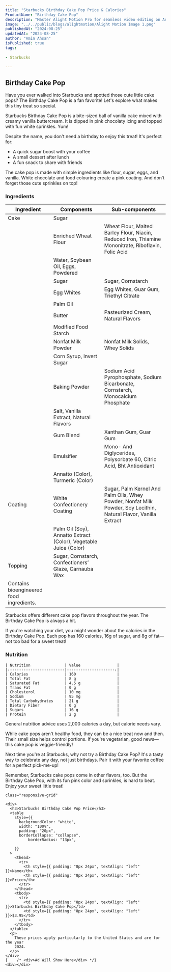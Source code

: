 ```yaml
---
title: "Starbucks Birthday Cake Pop Price & Calories"
ProductName: "Birthday Cake Pop" 
description: "Master Alight Motion Pro for seamless video editing on Android, iOS, and Tablets with our ultimate guide, unlocking advanced features and elevating your skills in 2024!"
image: "../../public/blogs/alightmotion/Alight Motion Image 1.png"
publishedAt: "2024-08-25"
updatedAt: "2024-08-25"
author: "Amin Ahsan"
isPublished: true
tags:
 
- Starbucks
      
---
```


 
## Birthday Cake Pop 
  

Have you ever walked into Starbucks and spotted those cute little cake pops? The Birthday Cake Pop is a fan favorite! Let's explore what makes this tiny treat so special.

Starbucks Birthday Cake Pop is a bite-sized ball of vanilla cake mixed with creamy vanilla buttercream. It is dipped in pink chocolaty icing and topped with fun white sprinkles. Yum!

Despite the name, you don't need a birthday to enjoy this treat! It's perfect for:
- A quick sugar boost with your coffee
- A small dessert after lunch
- A fun snack to share with friends

The cake pop is made with simple ingredients like flour, sugar, eggs, and vanilla. White chocolate and food colouring create a pink coating. And don’t forget those cute sprinkles on top!


### Ingredients
| Ingredient              | Components                                   | Sub-components  |
|-------------------------|----------------------------------------------|-----------------|
| Cake                    | Sugar                                        |                 |
|                         | Enriched Wheat Flour                         | Wheat Flour, Malted Barley Flour, Niacin, Reduced Iron, Thiamine Mononitrate, Riboflavin, Folic Acid                |
|                         | Water, Soybean Oil, Eggs, Powdered           |                 |
|                         | Sugar                                        |Sugar, Cornstarch|
|                         | Egg Whites                                   | Egg Whites, Guar Gum, Triethyl Citrate|
|                         | Palm Oil                                     |                 |
|                         | Butter                                       |Pasteurized Cream, Natural Flavors                 |
|                         | Modified Food Starch                         |                 |
|                         | Nonfat Milk Powder                           | Nonfat Milk Solids, Whey Solids                |
|                         | Corn Syrup, Invert Sugar                     |                 |
|                         |  Baking Powder                               |Sodium Acid Pyrophosphate, Sodium Bicarbonate, Cornstarch, Monocalcium Phosphate                 |
|                         | Salt, Vanilla Extract, Natural Flavors       |                 |
|                         | Gum Blend                                    |Xanthan Gum, Guar Gum|
|                         | Emulsifier                                   | Mono- And Diglycerides, Polysorbate 60, Citric Acid, Bht Antioxidant                |
|                         | Annatto (Color), Turmeric (Color)            |                 |
| Coating                 | White Confectionery Coating                  | Sugar, Palm Kernel And Palm Oils, Whey Powder, Nonfat Milk Powder, Soy Lecithin, Natural Flavor, Vanilla Extract                |
|                         | Palm Oil (Soy), Annatto Extract (Color), Vegetable Juice (Color)                                             |                 |
| Topping                 |Sugar, Cornstarch, Confectioners’ Glaze, Carnauba Wax|                 |
|  Contains bioengineered food ingredients.|                                              |                 |


Starbucks offers different cake pop flavors throughout the year. The Birthday Cake Pop is always a hit. 

If you're watching your diet, you might wonder about the calories in the Birthday Cake Pop. Each pop has 160 calories, 16g of sugar, and 8g of fat—not too bad for a sweet treat!

### Nutrition
    | Nutrition               | Value                |  
    |:------------------------|---------------------:|
    | Calories                | 160                  |
    | Total Fat               | 8 g                  |
    | Saturated Fat           | 4.5 g                |
    | Trans Fat               | 0 g                  |
    | Cholesterol             | 10 mg                |
    | Sodium                  | 95 mg                |
    | Total Carbohydrates     | 21 g                 |
    | Dietary Fiber           | 0 g                  |
    | Sugars                  | 16 g                 |
    | Protein                 | 2 g                  |
    
 General nutrition advice uses 2,000 calories a day, but calorie needs vary.    

While cake pops aren't healthy food, they can be a nice treat now and then. Their small size helps control portions. If you're vegetarian, good news—this cake pop is veggie-friendly!

Next time you're at Starbucks, why not try a Birthday Cake Pop? It's a tasty way to celebrate any day, not just birthdays. Pair it with your favorite coffee for a perfect pick-me-up!

Remember, Starbucks cake pops come in other flavors, too. But the Birthday Cake Pop, with its fun pink color and sprinkles, is hard to beat. Enjoy your sweet little treat!

  <style jsx>{`
    @media (min-width: 768px) {
      .responsive-grid {
        display: grid;
        grid-template-columns: 1fr 1fr;
      }
    }
  `}</style>

  <div
    style={{
      backgroundColor: "#cee3de",
      borderLeft: "3px solid #0c7556",
    padding: "20px",
      paddingTop: "13px", // Add padding to the top
          display: "grid",
          height: "fit-content",
        }} 
        
    class="responsive-grid"

  >
    <div>
      <h3>Starbucks Birthday Cake Pop Price</h3>
      <table
        style={{
          backgroundColor: "white",
          width: "100%",
          padding: "20px",
          borderCollapse: "collapse",
              borderRadius: "13px",
          
        }}
      >
        <thead>
          <tr>
            <th style={{ padding: "8px 24px", textAlign: "left" }}>Name</th>
            <th style={{ padding: "8px 24px", textAlign: "left" }}>Price</th>
          </tr>
        </thead>
        <tbody>
          <tr>
            <td style={{ padding: "8px 24px", textAlign: "left" }}>Starbucks Birthday Cake Pop</td>
            <td style={{ padding: "8px 24px", textAlign: "left" }}>$3.95</td>
          </tr> 
        </tbody>
      </table>
      <p>
        These prices apply particularly to the United States and are for the year
        2024.
      </p>
    </div>
    {    /* <div>Ad Will Show Here</div> */}
    <div></div>
  </div>
